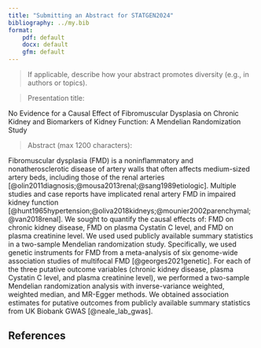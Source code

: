 ```yaml
---
title: "Submitting an Abstract for STATGEN2024"
bibliography: ../my.bib
format: 
    pdf: default
    docx: default
    gfm: default
---
```






> If applicable, describe how your abstract promotes diversity (e.g., in authors or topics).

> Presentation title: 

No Evidence for a Causal Effect of Fibromuscular Dysplasia on Chronic Kidney and Biomarkers of Kidney Function: A Mendelian Randomization Study

> Abstract (max 1200 characters):

Fibromuscular dysplasia (FMD) is a noninflammatory and nonatherosclerotic disease of artery walls that often affects medium-sized artery beds, including those of the renal arteries [@olin2011diagnosis;@mousa2013renal;@sang1989etiologic]. 
Multiple studies and case reports have implicated renal artery FMD in impaired kidney function [@hunt1965hypertension;@oliva2018kidneys;@mounier2002parenchymal;@van2018renal]. We sought to quantify 
the causal effects of: FMD on chronic kidney disease, FMD on plasma Cystatin C level, and FMD on plasma creatinine level. 
We used used publicly available summary statistics in a two-sample Mendelian randomization study. 
Specifically, we used genetic instruments for FMD from a meta-analysis of six genome-wide association studies of multifocal FMD [@georges2021genetic]. 
For each of the three putative outcome variables (chronic kidney disease, plasma Cystatin C level, and plasma creatinine level), we performed a two-sample Mendelian randomization analysis with inverse-variance weighted, weighted median, and MR-Egger methods. We obtained association estimates for putative outcomes from publicly available summary statistics from UK Biobank GWAS [@neale_lab_gwas].





## References

